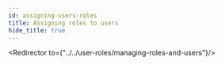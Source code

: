 ```yaml
---
id: assigning-users-roles
title: Assigning roles to users 
hide_title: true
---
```


<!-- COPY DOCS -->
<!-- ./thirdpartyemailpassword/common-customizations/user-roles/assigning-users-roles.mdx -->


<Redirector to={"../../user-roles/managing-roles-and-users"}/>
